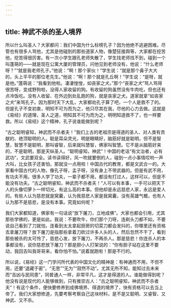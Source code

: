 ```yaml
---
---
---
```

title: 神武不杀的圣人境界
---




所以什么叫圣人？大家都问：我们中国为什么标榜孔子？因为他绝不逃避困难。尽管也有很多人骂他，尤其是他碰到的那些道家人物，像楚狂接舆等，大家都在挖苦他，挖苦得很厉害。有一次小学生跟孔老师失散了，学生找老师找不到，碰到一个叫蓬萌的——就是现在公寓大厦的管理员，问他见到老师没有，他说：“什么老师呀？”“就是我老师孔子。”他说：“啊！那个家伙！”学生说：“就是那个鼻子大大的，头上平平的那位老先生。”他说：“啊！那个就是孔丘啊！”学生说：“是呀，就是他。”蓬萌说：“我看到他啦。凄凄惶惶，如丧家之犬。”那个“丧家之犬”骂人骂得很苦呀，变成野狗啦，没得人家收留的狗。有收留的狗虽然没有牛肉吃，但也还有点冷饭吃。没有人收留、在外边到处乱跑的狗，就是丧家之犬。道家就拿“如丧家之犬”来骂孔子。因为那时天下大乱，大家都劝孔子算了吧，一个人是救不了的。但是孔子不变初衷，明知不可为而为之，他只尽其在我，尽他的心力去做。这就是《易经》的道理，圣人之道，明知其不可为而为之，明明知道救不了，也一样要救。所以《易经》这个精神，孔子说谁能做到呢？

“古之聪明睿知，神武而不杀者夫！”我们上古的老祖宗是得道的圣人、对人类有贡献的、绝顶聪明的人。聪是耳朵灵光，明是眼睛好，脑筋好就是聪明，但不是智慧，智慧不是聪明，那叫睿智，后来就叫慧智，佛家叫智慧。它不是从脑筋好来的，不是聪明，那是天纵圣人。“聪明睿知，神武”！中国的老话“有文治者，必有武功”，文武要双全。读书读得好，风一吹就要倒的人，碰到一点小事情哎哟一声大叫，比女孩子还害怕，那就没一点用啦！中国古代的教育，都是文武合一的。大家看中国古代的人物，像孔子呀，孟子呀，没有身上不带武器的。但是有武不用，有功夫不用。很多人学了功夫，一辈子都不用，都没有打过人，这样可以，但是不能没有功夫。“古之聪明睿知，神武而不杀者夫！”人可以有本事，一手可以把天下人的头像切萝卜一样切光，有这么高的本事。但他却是永远慈悲人家，永远是爱人的。有些人认为慈悲就是窝囊，认为我慈悲人家是我窝囊，没有英雄气概，也有人认为那不是慈悲，是没有本事。究竟如何呢？

我们大家都知道，佛家有一句话说“放下屠刀，立地成佛”。大家也都会引用，尤其那些学佛的，更是如此。我说：不要吹牛，你们那个刀呀，连剃头刀都不如，不要说自己看到了刀就怕，连看到太太拿起厨房的切菜刀都会发抖的，你哪里还有资格去拿屠刀呀？放下屠刀是指那些拿着刀砍过许多人头的人，然后忽然不干了，看到那些被杀的太可怜了，慈悲心发，放下屠刀，不再杀人。那是慈悲！你连杀人的本事都没有，说你慈悲放下屠刀？那是胆小人打架说的：“你有胆子站在这里不要动，我回去叫我哥哥来，看你怕不怕。”说着就跑啦！那是不行的。

所以说，《易经》这一门学问所代表的中国文化的精神是：有神通而不用，不但不用，还要“退藏于密”，“无思”“无为”“寂然不动”。尤其无所不知，能知过去未来而“吉凶与民同患”，同普通人一样，非常平凡，这才是得道的人。谁能做得到呢？他没有说是现代的人能够做到，只有推崇古人：“古之聪明睿知，神武而不杀者夫”！有这个条件，便快要修养到成佛境界、得道的境界了，快有资格可以去当上帝了。我们大家想修道，先要考察考察自己这块材料，是不是又聪明、又睿智、又神武、又不杀。